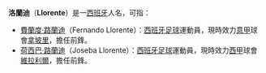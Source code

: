 '''洛蘭迪'''（'''Llorente'''）是一[[西班牙|西班牙]]人名，可指：

*[[費蘭度·路蘭迪|費蘭度·路蘭迪]]（Fernando Llorente）：[[西班牙|西班牙]][[足球|足球]]運動員，現時效力[[意甲|意甲]]球會[[拿坡里足球會|拿坡里]]，擔任前鋒。
*[[荷西巴·路蘭迪|荷西巴·路蘭迪]]（Joseba Llorente）：[[西班牙|西班牙]][[足球|足球]]運動員，現時效力[[西甲|西甲]]球會[[維拉利爾足球會|維拉利爾]]，擔任前鋒。

{{消歧义|L|Cat=三字人名消歧义}}